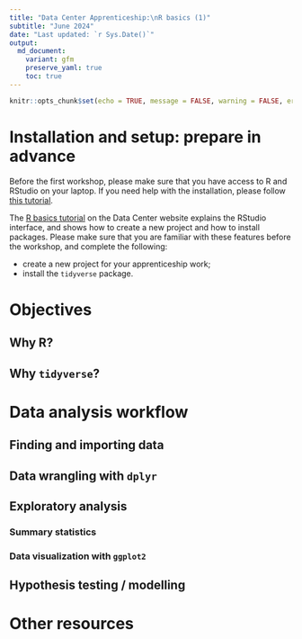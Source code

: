 ```yaml
---
title: "Data Center Apprenticeship:\nR basics (1)"
subtitle: "June 2024" 
date: "Last updated: `r Sys.Date()`"
output:
  md_document:
    variant: gfm
    preserve_yaml: true
    toc: true
---
```


```r
knitr::opts_chunk$set(echo = TRUE, message = FALSE, warning = FALSE, error = FALSE)
```

# Installation and setup: prepare in advance

Before the first workshop, please make sure that you have access to R and RStudio on your laptop.
If you need help with the installation, please follow [this tutorial](../../tutorial/r_install).

The [R basics tutorial](../../tutorial/r_basics) on the Data Center website explains the RStudio interface, and shows how to create a new project and how to install packages.
Please make sure that you are familiar with these features before the workshop, and complete the following:

* create a new project for your apprenticeship work;
* install the `tidyverse` package.

# Objectives

## Why R?

## Why `tidyverse`?

# Data analysis workflow

## Finding and importing data

## Data wrangling with `dplyr`

## Exploratory analysis

### Summary statistics

<!-- central tendencies, dispersion, correlation -->

### Data visualization with `ggplot2`

<!-- univariate, bivariate, densities -->

## Hypothesis testing / modelling

<!-- t-tests, simple regression, ANOVA, chi-square, correlation test  -->
<!-- multiple regression (+ extra specification), nonparametric tests, power and effect size, logistic regression, PCA, factor analysis, repeated measures ANOVA, mixed design ANOVA -->

# Other resources

<!-- ## Objects in R -->

<!-- One of the most basic types of objects in R is a vector.  -->
<!-- A vector is a collection of values of the same type, such as numbers, characters, or logicals (TRUE/FALSE).  -->
<!-- You can create a vector with the `c()` function, which stands for concatenate.  -->
<!-- If you assign a vector to an object with the assignment operator `<-`, your vector will be saved in your environment so you can work with it within your current R session. -->
<!-- Some examples of creating vectors are: -->

<!-- ```{r} -->
<!-- v1 <- c("A", "B", "C") -->
<!-- v2 <- 25 -->
<!-- v3 <- 1:10 -->
<!-- ``` -->


<!-- To subset or extract elements from a vector, you can use square brackets `[ ]` with an index. For example, `v1[1]` returns the first element of `v1`, `v3[2:5]` returns the 2nd to 5th elements of `v3`, and `v3[-c(2, 4, 6)]` returns all but the 2nd, 4th and 6th elements of `v3`. -->

<!-- ```{r} -->
<!-- v1[1] -->
<!-- v3[2:5] -->
<!-- v3[-c(2, 4, 6)] -->
<!-- ``` -->

<!-- A dataframe (or tibble in `tidyverse`) is a special type of object that combines vectors into a rectangular table.  -->
<!-- Each column of a dataframe is a vector, and each row is an observation.  -->
<!-- usually you would load data from an external source, but you can create a dataframe with the `data.frame()` and a tibble with the `tibble()` function. -->
<!-- You can also convert other data types such as matrices to tibbles with the `as_tibble()` function. -->
<!-- Both functions take vectors as their arguments. -->
<!-- Tibbles are preferred because they are more modern and have some convenient features that dataframes don't, but for the most part, differences are minor and for the most part it does not matter whether you work with tibbles or dataframes. -->

<!-- A simple example of creating a tibble is (make sure to load `tidyverse first`): -->

<!-- ```{r} -->
<!-- library(tidyverse) -->

<!-- # define vectors within the tibble() function -->
<!-- tibble( -->
<!--   name = c("Alice", "Bob", "Chris"), -->
<!--   height = c(165, 180, 175) -->
<!-- ) -->

<!-- # define the vectors first, then combine them into a tibble -->
<!-- name <- c("Alice", "Bob", "Chris") -->
<!-- height <- c(165, 180, 175) -->
<!-- tibble(name, height) -->
<!-- ``` -->

<!-- ## Functions in R -->

<!-- Functions are reusable pieces of code that perform a specific task.  -->
<!-- They take arguments as inputs and return one or more pieces of output.  -->
<!-- You will mostly work with functions loaded from various packages or from the base R distribution, and in some cases you may write your own functions to avoid repetition or improve the readability of your code. -->
<!-- We will cover writing your own functions later in the program. -->

<!-- As with vectors, the output of a function is saved to your environment only if you assign the result to an object. -->
<!-- For example, `sum(x)` will display the sum of the elements of the vector `x`, but `sum <- sum(x)` will save this result to an object. -->

<!-- ```{r} -->
<!-- x <- c(1, 5, 6, 2, 1, 8) -->

<!-- sum(x) -->
<!-- sum <- sum(x) -->
<!-- ``` -->

<!-- Some important functions on vectors are -->

<!-- ```{r} -->
<!-- mean(x) # return the mean; add the argument na.rm = TRUE if missing values should be excluded -->
<!-- length(x) # give the length of the vector (number of elements) -->
<!-- unique(x) # list the unique elements of the vector -->
<!-- ``` -->

<!-- To learn more about a function and its arguments, you can use the ? operator or the help() function, for example by typing `?sum` (or equivalently, `?sum()`). -->
<!-- It is good practice to request help files from your console and not you R script, since there is no need to save these queries for the future. -->

<!-- # Data wrangling in R -->

<!-- ## Importing data -->

<!-- In the following we will be working with a dataset on animal species diversity and weights. -->
<!-- You can load this data directly from [this link](https://raw.githubusercontent.com/ucrdatacenter/projects/main/apprenticeship/1_intro/surveys.csv) by pasting the URL as the argument of the `read_csv()` function (make sure you loaded `tidyverse` in your current R session). -->
<!-- Pay attention to the quotation marks around the URL so R treats the URL as a character string to parse, and not an object defined in the R environment. -->

<!-- ```{r} -->
<!-- surveys <- read_csv("https://raw.githubusercontent.com/ucrdatacenter/projects/main/apprenticeship/1_intro/surveys.csv") -->
<!-- ``` -->

<!-- After importing the data, the `surveys` object will show up in your Environment tab. -->
<!-- If you click on the object name, the full dataset will be displayed in your data viewer. -->
<!-- Looking at your console, you can see that clicking on the object name automatically runs the `View(surveys)` function. -->
<!-- If you would like to get an overview of what variables are in your data, you can use the summary function that gives you information about each variable: -->

<!-- ```{r} -->
<!-- summary(surveys) -->
<!-- ``` -->

<!-- ## Data wrangling -->

<!-- To learn the basics of data wrangling using the `tidyverse` (in particular, the `dplyer` package within tidyverse), we follow Section 4 of the Data Carpentry course "Data Analysis and Visualization in R for Ecologists". -->
<!-- It uses the species data we imported in the previous section. -->

<!-- The tutorial covers  -->

<!-- * how to select a subset of the variables in a dataframe; -->
<!-- * how to filter observations based on logical conditions (e.g. only keep observations from a particular area or removing missing values); -->
<!-- * how to create new variables or transform existing ones; -->
<!-- * how to analyze and summarize data within groups; -->
<!-- * how to convert data from wide to long format and vice versa; -->
<!-- * how to organize the data wrangling process into a tidy workflow using pipes (`%>%` or `|>`). -->

<!-- Please use [this link](https://datacarpentry.org/R-ecology-lesson/03-dplyr.html) to follow the relevant part of the tutorial. -->

<!-- A few notes on the contents of the tutorial: -->

<!-- * The Data Carpentry workshop uses the pipe from the `magrittr` package (`%>%`). Now there is also an alternative, the base pipe (`|>`). For the most part, they are equivalent. In the workshops we will primarily use the base pipe. You can change your default pipe setting in RStudio -> Tools -> Global options -> Code -> Use native pipe operator. -->
<!-- * The tutorial shows you how to filter out missing variables by combining the `filter()` and `is.na()` functions. An alternative is to use the `drop_na()` function, especially if you would like to drop missing values from multiple or all variables. An example is below, showing how many observations remain in each case using the `nrow()` function. Note the character vector of variable names when using the `all_of()` selection helper function. -->

<!-- ```{r} -->
<!-- # drop all observations where at least one variable is missing -->
<!-- surveys |>  -->
<!--   drop_na() |>  -->
<!--   nrow() -->

<!-- # drop all observations where at least one of the listed variables is missing -->
<!-- surveys |>  -->
<!--   drop_na(weight, hindfoot_length) |>  -->
<!--   nrow() -->
<!-- ``` -->
